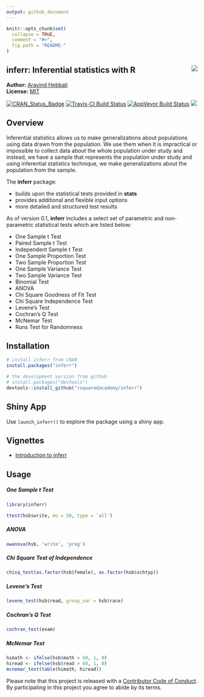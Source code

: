 ```yaml
---
output: github_document
---
```


<!-- README.md is generated from README.Rmd. Please edit that file -->

```r
knitr::opts_chunk$set(
  collapse = TRUE,
  comment = "#>",
  fig.path = "README-"
)
```

inferr: Inferential statistics with R <img src="inferr.jpg" align="right" />
----------

**Author:** [Aravind Hebbali]()<br/>
**License:** [MIT](https://opensource.org/licenses/MIT)

[![CRAN_Status_Badge](http://www.r-pkg.org/badges/version/inferr)](https://cran.r-project.org/package=inferr)
[![Travis-CI Build Status](https://travis-ci.org/rsquaredacademy/inferr.svg?branch=master)](https://travis-ci.org/rsquaredacademy/inferr)
[![AppVeyor Build Status](https://ci.appveyor.com/api/projects/status/github/rsquaredacademy/inferr?branch=master&svg=true)](https://ci.appveyor.com/project/rsquaredacademy/inferr)
[![](https://cranlogs.r-pkg.org/badges/grand-total/inferr)](https://cran.r-project.org/package=inferr)



## Overview

Inferential statistics allows us to make generalizations about populations using data drawn from the population.
We use them when it is impractical or impossible to collect data about the whole population under study and instead,
we have a sample that represents the population under study and using inferential statistics technique, we make
generalizations about the population from the sample.

The **inferr** package:

- builds upon the statistical tests provided in **stats**  
- provides additional and flexible input options
- more detailed and structured test results

As of version 0.1, **inferr** includes a select set of parametric and non-parametric statistical tests which are listed below:

- One Sample t Test
- Paired Sample t Test
- Independent Sample t Test
- One Sample Proportion Test
- Two Sample Proportion Test
- One Sample Variance Test
- Two Sample Variance Test
- Binomial Test
- ANOVA
- Chi Square Goodness of Fit Test
- Chi Square Independence Test
- Levene's Test
- Cochran's Q Test
- McNemar Test
- Runs Test for Randomness


## Installation

```r
# install inferr from CRAN
install.packages("inferr")

# the development version from github
# install.packages("devtools")
devtools::install_github("rsquaredacademy/inferr")
```

## Shiny App

Use `launch_inferr()` to explore the package using a shiny app.

## Vignettes

- [Introduction to inferr](http://www.rsquaredacademy.com/inferr/articles/index.html)

## Usage

##### One Sample t Test

```r
library(inferr)
```

```r
ttest(hsb$write, mu = 50, type = 'all')
```

##### ANOVA

```r
owanova(hsb, 'write', 'prog')
```

##### Chi Square Test of Independence

```r
chisq_test(as.factor(hsb$female), as.factor(hsb$schtyp))
```

##### Levene's Test

```r
levene_test(hsb$read, group_var = hsb$race)
```

##### Cochran's Q Test

```r
cochran_test(exam)
```

##### McNemar Test

```r
himath <- ifelse(hsb$math > 60, 1, 0)
hiread <- ifelse(hsb$read > 60, 1, 0)
mcnemar_test(table(himath, hiread))
```

Please note that this project is released with a [Contributor Code of Conduct](CONDUCT.md).
By participating in this project you agree to abide by its terms.
